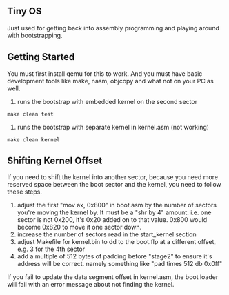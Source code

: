== Tiny OS ==
Just used for getting back into assembly programming and playing around
with bootstrapping.

== Getting Started ==
You must first install qemu for this to work.  And you must have basic
development tools like make, nasm, objcopy and what not on your PC as well.

# runs the bootstrap with embedded kernel on the second sector

 make clean test

# runs the bootstrap with separate kernel in kernel.asm (not working)

 make clean kernel

== Shifting Kernel Offset ==
If you need to shift the kernel into another sector, because you need more
reserved space between the boot sector and the kernel, you need to follow these
steps.

# adjust the first "mov ax, 0x800" in boot.asm by the number of sectors you're moving the kernel by.  It must be a "shr by 4" amount.  i.e. one sector is not 0x200, it's 0x20 added on to that value.  0x800 would become 0x820 to move it one sector down.
# increase the number of sectors read in the start_kernel section
# adjust Makefile for kernel.bin to dd to the boot.flp at a different offset, e.g. 3 for the 4th sector
# add a multiple of 512 bytes of padding before "stage2" to ensure it's address will be correct.  namely something like "pad times 512 db 0x0ff"

If you fail to update the data segment offset in kernel.asm, the boot loader will fail with an error message about not finding the kernel.
